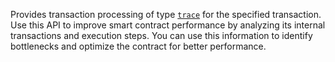 Provides transaction processing of type [`trace`](../../ethereum/json-rpc-methods/trace-methods/index.md#trace) for the specified transaction. Use this API to improve smart contract performance by analyzing its internal transactions and execution steps. You can use this information to identify bottlenecks and optimize the contract for better performance.

